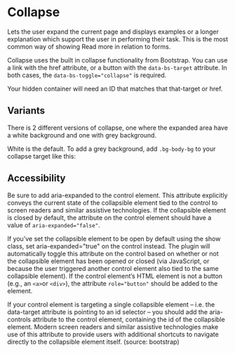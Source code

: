 
<Meta of={CollapseStories} />

# Collapse <Badges of={CollapseStories} />

<Subtitle>
Lets the user expand the current page and displays examples or a longer explanation which support the user in performing their task. This is the most common way of showing Read more in relation to forms.
</Subtitle>

<Canvas of={CollapseStories.Default} />
<Controls of={CollapseStories.Default} />

Collapse uses the built in collapse functionality from Bootstrap. You can use a link with the href attribute, or a button with the `data-bs-target` attribute. In both cases, the `data-bs-toggle="collapse"` is required.

Your hidden container will need an ID that matches that that-target or href.

## Variants
There is 2 different versions of collapse, one where the expanded area have a white background and one with grey background.

White is the default. To add a grey background, add `.bg-body-bg` to your collapse target like this:

<Canvas of={CollapseStories.WithGrayBackground} />

## Accessibility
Be sure to add aria-expanded to the control element. This attribute explicitly conveys the current state of the collapsible element tied to the control to screen readers and similar assistive technologies. If the collapsible element is closed by default, the attribute on the control element should have a value of `aria-expanded="false"`.

If you’ve set the collapsible element to be open by default using the show class, set aria-expanded="true" on the control instead. The plugin will automatically toggle this attribute on the control based on whether or not the collapsible element has been opened or closed (via JavaScript, or because the user triggered another control element also tied to the same collapsible element). If the control element’s HTML element is not a button (e.g., an `<a>`or `<div>`), the attribute `role="button"` should be added to the element.

If your control element is targeting a single collapsible element – i.e. the data-target attribute is pointing to an id selector – you should add the aria-controls attribute to the control element, containing the id of the collapsible element. Modern screen readers and similar assistive technologies make use of this attribute to provide users with additional shortcuts to navigate directly to the collapsible element itself. (source: bootstrap)
